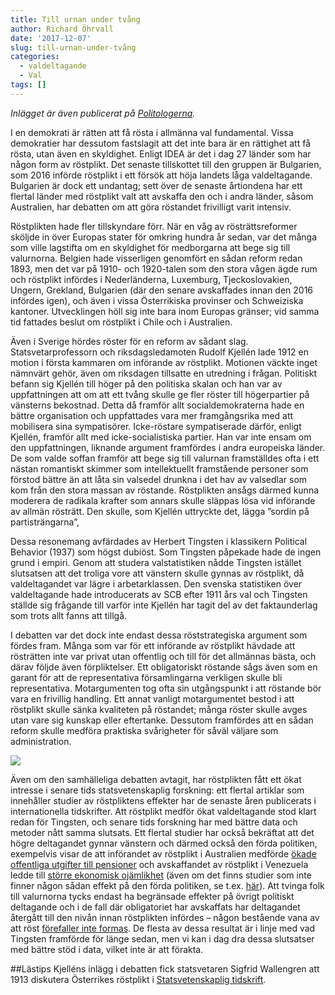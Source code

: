 ```yaml
---
title: Till urnan under tvång
author: Richard Öhrvall
date: '2017-12-07'
slug: till-urnan-under-tvång
categories:
  - valdeltagande
  - Val
tags: []
---
```

*Inlägget är även publicerat på [Politologerna](https://politologerna.wordpress.com/2017/12/07/lucka-7-till-urnan-under-tvang/).*

I en demokrati är rätten att få rösta i allmänna val fundamental. Vissa demokratier har dessutom fastslagit att det inte bara är en rättighet att få rösta, utan även en skyldighet. Enligt IDEA är det i dag 27 länder som har någon form av röstplikt. Det senaste tillskottet till den gruppen är Bulgarien, som 2016 införde röstplikt i ett försök att höja landets låga valdeltagande. Bulgarien är dock ett undantag; sett över de senaste årtiondena har ett flertal länder med röstplikt valt att avskaffa den och i andra länder, såsom Australien, har debatten om att göra röstandet frivilligt varit intensiv.

Röstplikten hade fler tillskyndare förr. När en våg av rösträttsreformer sköljde in över Europas stater för omkring hundra år sedan, var det många som ville lagstifta om en skyldighet för medborgarna att bege sig till valurnorna. Belgien hade visserligen genomfört en sådan reform redan 1893, men det var på 1910- och 1920-talen som den stora vågen ägde rum och röstplikt infördes i Nederländerna, Luxemburg, Tjeckoslovakien, Ungern, Grekland, Bulgarien (där den senare avskaffades innan den 2016 infördes igen), och även i vissa Österrikiska provinser och Schweiziska kantoner. Utvecklingen höll sig inte bara inom Europas gränser; vid samma tid fattades beslut om röstplikt i Chile och i Australien.

Även i Sverige hördes röster för en reform av sådant slag. Statsvetarprofessorn och riksdagsledamoten Rudolf Kjellén lade 1912 en motion i första kammaren om införande av röstplikt. Motionen väckte inget nämnvärt gehör, även om riksdagen tillsatte en utredning i frågan. Politiskt befann sig Kjellén till höger på den politiska skalan och han var av uppfattningen att om att ett tvång skulle ge fler röster till högerpartier på vänsterns bekostnad. Detta då framför allt socialdemokraterna hade en bättre organisation och uppfattades vara mer framgångsrika med att mobilisera sina sympatisörer. Icke-röstare sympatiserade därför, enligt Kjellén, framför allt med icke-socialistiska partier. Han var inte ensam om den uppfattningen, liknande argument framfördes i andra europeiska länder. De som valde soffan framför att bege sig till valurnan framställdes ofta i ett nästan romantiskt skimmer som intellektuellt framstående personer som förstod bättre än att låta sin valsedel drunkna i det hav av valsedlar som kom från den stora massan av röstande. Röstplikten ansågs därmed kunna moderera de radikala krafter som annars skulle släppas lösa vid införande av allmän rösträtt. Den skulle, som Kjellén uttryckte det, lägga ”sordin på partisträngarna”,

Dessa resonemang avfärdades av Herbert Tingsten i klassikern Political Behavior (1937) som högst dubiöst. Som Tingsten påpekade hade de ingen grund i empiri. Genom att studera valstatistiken nådde Tingsten istället slutsatsen att det troliga vore att vänstern skulle gynnas av röstplikt, då valdeltagandet var lägre i arbetarklassen. Den svenska statistiken över valdeltagande hade introducerats av SCB efter 1911 års val och Tingsten ställde sig frågande till varför inte Kjellén har tagit del av det faktaunderlag som trots allt fanns att tillgå.

I debatten var det dock inte endast dessa röststrategiska argument som fördes fram. Många som var för ett införande av röstplikt hävdade att rösträtten inte var privat utan offentlig och till för det allmännas bästa, och därav följde även förpliktelser. Ett obligatoriskt röstande sågs även som en garant för att de representativa församlingarna verkligen skulle bli representativa. Motargumenten tog ofta sin utgångspunkt i att röstande bör vara en frivillig handling. Ett annat vanligt motargumentet bestod i att röstplikt skulle sänka kvaliteten på röstandet; många röster skulle avges utan vare sig kunskap eller eftertanke. Dessutom framfördes att en sådan reform skulle medföra praktiska svårigheter för såväl väljare som administration.

![](img/posts/compulsory_turnout_netherlands.png)

Även om den samhälleliga debatten avtagit, har röstplikten fått ett ökat intresse i senare tids statsvetenskaplig forskning: ett flertal artiklar som innehåller studier av röstpliktens effekter har de senaste åren publicerats i internationella tidskrifter. Att röstplikt medför ökat valdeltagande stod klart redan för Tingsten, och senare tids forskning har med bättre data och metoder nått samma slutsats. Ett flertal studier har också bekräftat att det högre deltagandet gynnar vänstern och därmed också den förda politiken, exempelvis visar de att införandet av röstplikt i Australien medförde [ökade offentliga utgifter till pensioner](http://www.nowpublishers.com/article/Details/QJPS-12055) och avskaffandet av röstplikt i Venezuela ledde till [större ekonomisk ojämlikhet](http://onlinelibrary.wiley.com/doi/10.1111/laps.12021/abstract) (även om det finns studier som inte finner någon sådan effekt på den förda politiken, se t.ex. [här](https://ideas.repec.org/a/eee/pubeco/v145y2017icp103-115.html)). Att tvinga folk till valurnorna tycks endast ha begränsade effekter på övrigt politiskt deltagande och i de fall där obligatoriet har avskaffats har deltagandet återgått till den nivån innan röstplikten infördes – någon bestående vana av att röst [förefaller inte formas](https://doi.org/10.1162/REST_a_00701). De flesta av dessa resultat är i linje med vad Tingsten framförde för länge sedan, men vi kan i dag dra dessa slutsatser med bättre stöd i data, vilket inte är att förakta.

##Lästips
Kjelléns inlägg i debatten fick statsvetaren Sigfrid Wallengren att 1913 diskutera Österrikes röstplikt i [Statsvetenskaplig tidskrift](http://journals.lub.lu.se/index.php/st/article/viewFile/2064/1639).
